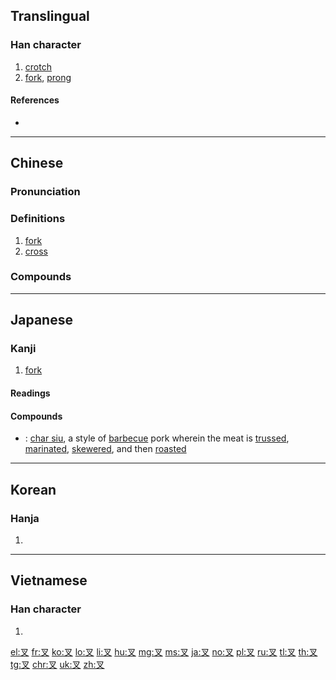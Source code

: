 {{character info/new}}
==Translingual==

===Han character===
{{Han char|rn=29|rad=又|as=01|sn=3|four=17400|canj=EI,XEI|ids=⿴又丶}}

# [[crotch]]
# [[fork]], [[prong]]

====References====
* {{Han ref|kx=0165.010|dkj=03116|dj=0374.150|hdz=10390.020|uh=53C9|ud=21449|bh=A465|bd=42085}}

----

==Chinese==
{{zh-forms|alt=义}}

===Pronunciation===
{{zh-pron
|m=chā,chá,chǎ,chà
|c=caa1
|mn=chhe
|mc=y
|oc=y
|ma=
|cat=n
}}

===Definitions===
{{zh-hanzi}}

# [[fork]]
# [[cross]]

===Compounds===
{{zh-der|魚叉|叉股子話|交叉口|交叉點|惡叉白賴|叉路貨|叉燒|仰剌叉|交叉感染|叉灰泥|叉麻雀|刀叉|叉劈|叉車|三叉神經|叉魚|叉子|三叉路|三叉口|叉口|劈叉|式叉摩那|叉門|叉色|叉牙|吒叉|四仰八叉|叉嘴|叉燒包|丫叉|交叉線|夜叉星|夜叉婆|夜叉|叉手吟|叉腰|叉角羚|仰八叉|交叉|叉竿|叉爬子|叉棍|叉手|搗叉子|扛叉的|打叉|沒叉路|母夜叉|攩叉|藥叉|腳叉|音叉|羅叉|背叉|魔王夜叉|褲叉兒|钂叉|鋼叉|笑面夜叉|飛叉|立體交叉}}

----

==Japanese==

===Kanji===
{{ja-kanji|grade=n|rs=又01}}

# [[fork]]

====Readings====
{{ja-readings|kanon=[[さ]] (sa)|goon=[[しゃ]] (sha)|kun=[[また]] (mata)}}

====Compounds====
{{der-top|Compounds}}
* {{ja-r|叉焼|チャーシュー}}: [[char siu]], a style of [[barbecue]] pork wherein the meat is [[truss]]ed, [[marinate]]d, [[skewer]]ed, and then [[roast]]ed
{{der-bottom}}

----

==Korean==

===Hanja===
{{ko-hanja|hangeul=[[차]]|eumhun=깍지 낄 차, 갈래 차|rv=cha|mr=ch'a}}

# {{defn|lang=ko|sort=又01}}

----

==Vietnamese==

===Han character===
{{vi-readings|rs=又01| hanviet = xoa}}

# {{defn|lang=vi|sort=又01}}

[[el:叉]]
[[fr:叉]]
[[ko:叉]]
[[lo:叉]]
[[li:叉]]
[[hu:叉]]
[[mg:叉]]
[[ms:叉]]
[[ja:叉]]
[[no:叉]]
[[pl:叉]]
[[ru:叉]]
[[tl:叉]]
[[th:叉]]
[[tg:叉]]
[[chr:叉]]
[[uk:叉]]
[[zh:叉]]